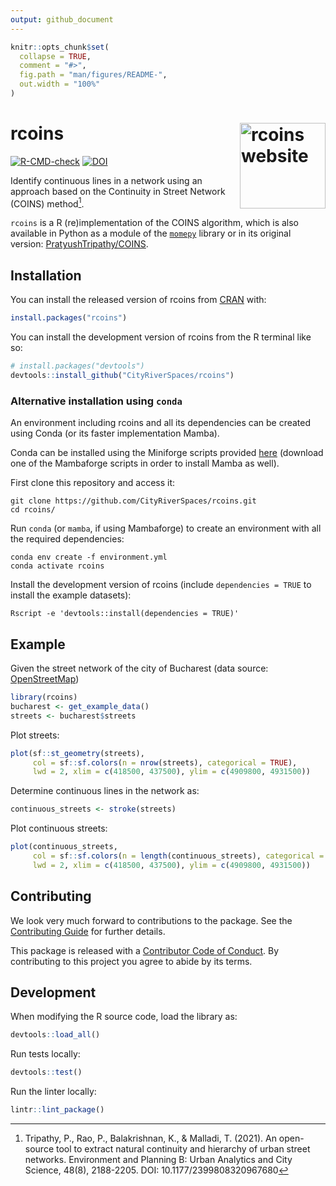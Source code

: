 ```yaml
---
output: github_document
---
```


<!-- README.md is generated from README.Rmd. Please edit that file -->

```r
knitr::opts_chunk$set(
  collapse = TRUE,
  comment = "#>",
  fig.path = "man/figures/README-",
  out.width = "100%"
)
```

# rcoins <a href="https://cityriverspaces.github.io/rcoins/"><img src="man/figures/logo.png" align="right" height="137" alt="rcoins website" /></a>

<!-- badges: start -->
[![R-CMD-check](https://github.com/CityRiverSpaces/rcoins/actions/workflows/R-CMD-check.yaml/badge.svg)](https://github.com/CityRiverSpaces/rcoins/actions/workflows/R-CMD-check.yaml)
[![DOI](https://zenodo.org/badge/DOI/10.5281/zenodo.14501804.svg)](https://doi.org/10.5281/zenodo.14501804)
<!-- badges: end -->

Identify continuous lines in a network using an approach based on the Continuity in Street Network (COINS) method[^1].

`rcoins` is a R (re)implementation of the COINS algorithm, which is also available in Python as a module of the [`momepy`](https://docs.momepy.org/en/latest/api/momepy.COINS.html) library or in its original version: [PratyushTripathy/COINS](https://github.com/PratyushTripathy/COINS).

[^1]: Tripathy, P., Rao, P., Balakrishnan, K., & Malladi, T. (2021). An open-source tool to extract natural continuity and hierarchy of urban street networks. Environment and Planning B: Urban Analytics and City Science, 48(8), 2188-2205. DOI: 10.1177/2399808320967680

## Installation

You can install the released version of rcoins from
[CRAN](https://cran.r-project.org) with:

``` r
install.packages("rcoins")
```

You can install the development version of rcoins from the R terminal like so:

``` r
# install.packages("devtools")
devtools::install_github("CityRiverSpaces/rcoins")
```

### Alternative installation using `conda`

An environment including rcoins and all its dependencies can be created using Conda (or its faster implementation Mamba).

Conda can be installed using the Miniforge scripts provided [here](https://conda-forge.org/miniforge/) (download one of the Mambaforge scripts in order to install Mamba as well).

First clone this repository and access it:

``` shell
git clone https://github.com/CityRiverSpaces/rcoins.git
cd rcoins/
```

Run `conda` (or `mamba`, if using Mambaforge) to create an environment with all the required dependencies:

``` shell
conda env create -f environment.yml
conda activate rcoins
```

Install the development version of rcoins (include `dependencies = TRUE` to install the example datasets):

``` shell
Rscript -e 'devtools::install(dependencies = TRUE)'
```

## Example

Given the street network of the city of Bucharest (data source: [OpenStreetMap][osm])

```r
library(rcoins)
bucharest <- get_example_data()
streets <- bucharest$streets
```

Plot streets: 

```r
plot(sf::st_geometry(streets),
     col = sf::sf.colors(n = nrow(streets), categorical = TRUE),
     lwd = 2, xlim = c(418500, 437500), ylim = c(4909800, 4931500))
```

Determine continuous lines in the network as:

```r
continuous_streets <- stroke(streets)
```

Plot continuous streets:

```r
plot(continuous_streets,
     col = sf::sf.colors(n = length(continuous_streets), categorical = TRUE),
     lwd = 2, xlim = c(418500, 437500), ylim = c(4909800, 4931500))
```

[osm]: https://www.openstreetmap.org/

## Contributing

We look very much forward to contributions to the package. See the [Contributing Guide](https://github.com/CityRiverSpaces/rcoins/blob/main/.github/CONTRIBUTING.md) for further details.

This package is released with a [Contributor Code of Conduct](https://github.com/CityRiverSpaces/rcoins/blob/main/.github/CODE_OF_CONDUCT.md). By contributing to this project you agree to abide by its terms.

## Development

When modifying the R source code, load the library as:

``` r
devtools::load_all()
```

Run tests locally:

``` r
devtools::test()
```

Run the linter locally:

``` r
lintr::lint_package()
```
